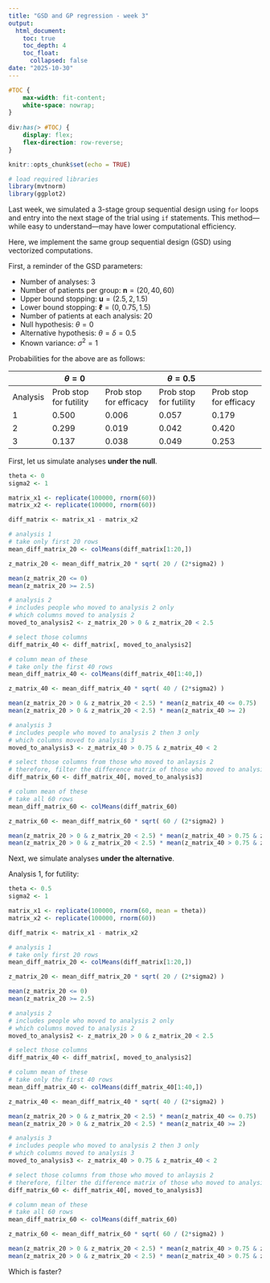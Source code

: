```yaml
---
title: "GSD and GP regression - week 3"
output: 
  html_document:
    toc: true
    toc_depth: 4
    toc_float: 
      collapsed: false
date: "2025-10-30"
---
```


```css
#TOC {
    max-width: fit-content;
    white-space: nowrap;
}
  
div:has(> #TOC) {
    display: flex;
    flex-direction: row-reverse;
}
```

```r
knitr::opts_chunk$set(echo = TRUE)

# load required libraries
library(mvtnorm)
library(ggplot2)
```

Last week, we simulated a 3-stage group sequential design using `for` loops and entry into the next stage of the trial using `if` statements. This method---while easy to understand---may have lower computational efficiency.

Here, we implement the same group sequential design (GSD) using vectorized computations.

First, a reminder of the GSD parameters:

* Number of analyses: 3
* Number of patients per group: $\mathbf{n} = (20, 40, 60)$
* Upper bound stopping: $\mathbf{u} = (2.5, 2, 1.5)$
* Lower bound stopping: $\boldsymbol{\ell} = (0, 0.75, 1.5)$
* Number of patients at each analysis: 20
* Null hypothesis: $\theta = 0$
* Alternative hypothesis: $\theta = \delta = 0.5$
* Known variance: $\sigma^2 = 1$

Probabilities for the above are as follows:

|          | $\theta = 0$           |                        | $\theta = 0.5$         |                        |
|----------|------------------------|------------------------|------------------------|------------------------|
| Analysis | Prob stop for futility | Prob stop for efficacy | Prob stop for futility | Prob stop for efficacy |
| 1        | 0.500                  | 0.006                  | 0.057                  | 0.179                  |
| 2        | 0.299                  | 0.019                  | 0.042                  | 0.420                  |
| 3        | 0.137                  | 0.038                  | 0.049                  | 0.253                  |


First, let us simulate analyses **under the null**.

```r
theta <- 0
sigma2 <- 1

matrix_x1 <- replicate(100000, rnorm(60))
matrix_x2 <- replicate(100000, rnorm(60))

diff_matrix <- matrix_x1 - matrix_x2

# analysis 1
# take only first 20 rows
mean_diff_matrix_20 <- colMeans(diff_matrix[1:20,])

z_matrix_20 <- mean_diff_matrix_20 * sqrt( 20 / (2*sigma2) )

mean(z_matrix_20 <= 0)
mean(z_matrix_20 >= 2.5)

# analysis 2
# includes people who moved to analysis 2 only
# which columns moved to analysis 2
moved_to_analysis2 <- z_matrix_20 > 0 & z_matrix_20 < 2.5

# select those columns
diff_matrix_40 <- diff_matrix[, moved_to_analysis2]

# column mean of these
# take only the first 40 rows
mean_diff_matrix_40 <- colMeans(diff_matrix_40[1:40,])

z_matrix_40 <- mean_diff_matrix_40 * sqrt( 40 / (2*sigma2) )

mean(z_matrix_20 > 0 & z_matrix_20 < 2.5) * mean(z_matrix_40 <= 0.75)
mean(z_matrix_20 > 0 & z_matrix_20 < 2.5) * mean(z_matrix_40 >= 2)

# analysis 3
# includes people who moved to analysis 2 then 3 only
# which columns moved to analysis 3
moved_to_analysis3 <- z_matrix_40 > 0.75 & z_matrix_40 < 2

# select those columns from those who moved to anlaysis 2
# therefore, filter the difference matrix of those who moved to analysis 
diff_matrix_60 <- diff_matrix_40[, moved_to_analysis3]

# column mean of these
# take all 60 rows
mean_diff_matrix_60 <- colMeans(diff_matrix_60)

z_matrix_60 <- mean_diff_matrix_60 * sqrt( 60 / (2*sigma2) )

mean(z_matrix_20 > 0 & z_matrix_20 < 2.5) * mean(z_matrix_40 > 0.75 & z_matrix_40 < 2) * mean(z_matrix_60 < 1.5)
mean(z_matrix_20 > 0 & z_matrix_20 < 2.5) * mean(z_matrix_40 > 0.75 & z_matrix_40 < 2) * mean(z_matrix_60 > 1.5)
```


Next, we simulate analyses **under the alternative**.

Analysis 1, for futility:

```r
theta <- 0.5
sigma2 <- 1

matrix_x1 <- replicate(100000, rnorm(60, mean = theta))
matrix_x2 <- replicate(100000, rnorm(60))

diff_matrix <- matrix_x1 - matrix_x2

# analysis 1
# take only first 20 rows
mean_diff_matrix_20 <- colMeans(diff_matrix[1:20,])

z_matrix_20 <- mean_diff_matrix_20 * sqrt( 20 / (2*sigma2) )

mean(z_matrix_20 <= 0)
mean(z_matrix_20 >= 2.5)

# analysis 2
# includes people who moved to analysis 2 only
# which columns moved to analysis 2
moved_to_analysis2 <- z_matrix_20 > 0 & z_matrix_20 < 2.5

# select those columns
diff_matrix_40 <- diff_matrix[, moved_to_analysis2]

# column mean of these
# take only the first 40 rows
mean_diff_matrix_40 <- colMeans(diff_matrix_40[1:40,])

z_matrix_40 <- mean_diff_matrix_40 * sqrt( 40 / (2*sigma2) )

mean(z_matrix_20 > 0 & z_matrix_20 < 2.5) * mean(z_matrix_40 <= 0.75)
mean(z_matrix_20 > 0 & z_matrix_20 < 2.5) * mean(z_matrix_40 >= 2)

# analysis 3
# includes people who moved to analysis 2 then 3 only
# which columns moved to analysis 3
moved_to_analysis3 <- z_matrix_40 > 0.75 & z_matrix_40 < 2

# select those columns from those who moved to anlaysis 2
# therefore, filter the difference matrix of those who moved to analysis 
diff_matrix_60 <- diff_matrix_40[, moved_to_analysis3]

# column mean of these
# take all 60 rows
mean_diff_matrix_60 <- colMeans(diff_matrix_60)

z_matrix_60 <- mean_diff_matrix_60 * sqrt( 60 / (2*sigma2) )

mean(z_matrix_20 > 0 & z_matrix_20 < 2.5) * mean(z_matrix_40 > 0.75 & z_matrix_40 < 2) * mean(z_matrix_60 < 1.5)
mean(z_matrix_20 > 0 & z_matrix_20 < 2.5) * mean(z_matrix_40 > 0.75 & z_matrix_40 < 2) * mean(z_matrix_60 > 1.5)
```

Which is faster?























